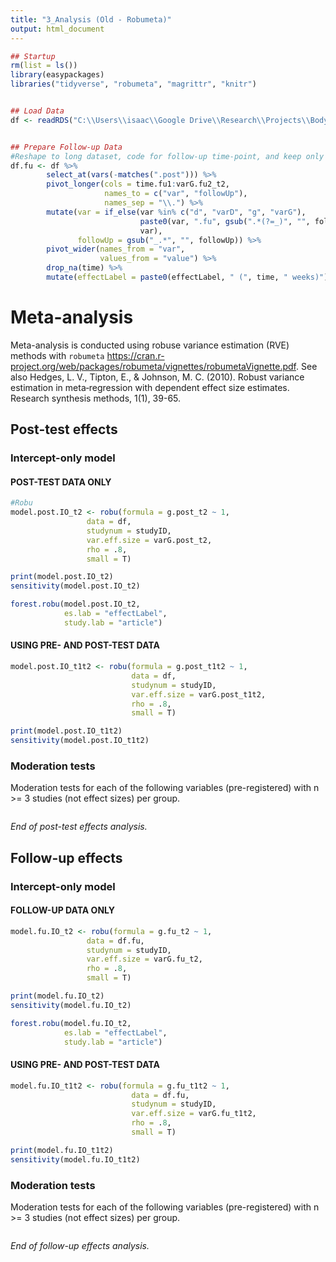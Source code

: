 ```yaml
---
title: "3_Analysis (Old - Robumeta)"
output: html_document
---
```


```r
## Startup
rm(list = ls())
library(easypackages)
libraries("tidyverse", "robumeta", "magrittr", "knitr")


## Load Data
df <- readRDS("C:\\Users\\isaac\\Google Drive\\Research\\Projects\\Body Dissatisfaction Meta-Analysis\\BD-depression-meta-analysis\\Data\\Data With Effect Sizes.rds")


## Prepare Follow-up Data
#Reshape to long dataset, code for follow-up time-point, and keep only follow-up outcomes
df.fu <- df %>%
        select_at(vars(-matches(".post"))) %>%
        pivot_longer(cols = time.fu1:varG.fu2_t2,
                     names_to = c("var", "followUp"),
                     names_sep = "\\.") %>%
        mutate(var = if_else(var %in% c("d", "varD", "g", "varG"),
                             paste0(var, ".fu", gsub(".*(?=_)", "", followUp, perl = T)),
                             var),
               followUp = gsub("_.*", "", followUp)) %>%
        pivot_wider(names_from = "var",
                    values_from = "value") %>%
        drop_na(time) %>%
        mutate(effectLabel = paste0(effectLabel, " (", time, " weeks)"))
```

# Meta-analysis


Meta-analysis is conducted using robuse variance estimation (RVE) methods with `robumeta` <https://cran.r-project.org/web/packages/robumeta/vignettes/robumetaVignette.pdf>. See also Hedges, L. V., Tipton, E., & Johnson, M. C. (2010). Robust variance estimation in meta‐regression with dependent effect size estimates. Research synthesis methods, 1(1), 39-65.

## Post-test effects

### Intercept-only model

#### POST-TEST DATA ONLY

```r
#Robu
model.post.IO_t2 <- robu(formula = g.post_t2 ~ 1, 
                 data = df, 
                 studynum = studyID, 
                 var.eff.size = varG.post_t2, 
                 rho = .8,
                 small = T)

print(model.post.IO_t2)
sensitivity(model.post.IO_t2)
```

```r
forest.robu(model.post.IO_t2,
            es.lab = "effectLabel",
            study.lab = "article")
```

#### USING PRE- AND POST-TEST DATA

```r
model.post.IO_t1t2 <- robu(formula = g.post_t1t2 ~ 1,
                           data = df,
                           studynum = studyID,
                           var.eff.size = varG.post_t1t2,
                           rho = .8,
                           small = T)

print(model.post.IO_t1t2)
sensitivity(model.post.IO_t1t2)
```

### Moderation tests

Moderation tests for each of the following variables (pre-registered) with n >= 3 studies (not effect sizes) per group.

```r

```

_End of post-test effects analysis._

## Follow-up effects

### Intercept-only model

#### FOLLOW-UP DATA ONLY

```r
model.fu.IO_t2 <- robu(formula = g.fu_t2 ~ 1, 
                 data = df.fu, 
                 studynum = studyID, 
                 var.eff.size = varG.fu_t2, 
                 rho = .8,
                 small = T)

print(model.fu.IO_t2)
sensitivity(model.fu.IO_t2)
```

```r
forest.robu(model.fu.IO_t2,
            es.lab = "effectLabel",
            study.lab = "article")
```

#### USING PRE- AND POST-TEST DATA

```r
model.fu.IO_t1t2 <- robu(formula = g.fu_t1t2 ~ 1,
                           data = df.fu,
                           studynum = studyID,
                           var.eff.size = varG.fu_t1t2,
                           rho = .8,
                           small = T)

print(model.fu.IO_t1t2)
sensitivity(model.fu.IO_t1t2)
```

### Moderation tests

Moderation tests for each of the following variables (pre-registered) with n >= 3 studies (not effect sizes) per group.

```r

```

_End of follow-up effects analysis._
